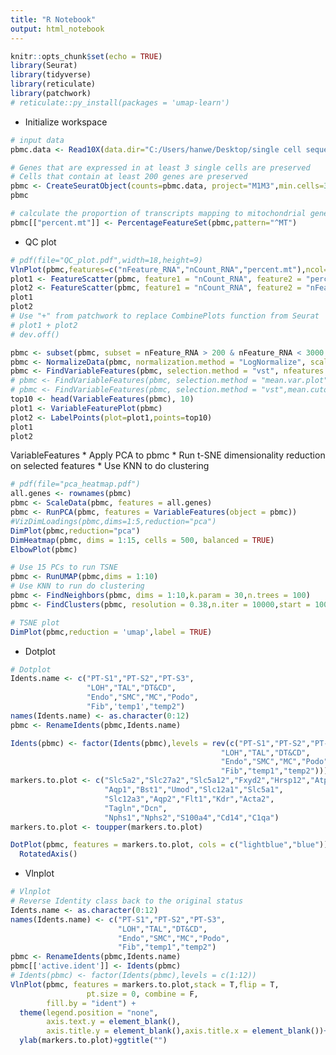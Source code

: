 ```yaml
---
title: "R Notebook"
output: html_notebook
---
```



```r
knitr::opts_chunk$set(echo = TRUE)
library(Seurat)
library(tidyverse)
library(reticulate)
library(patchwork)
# reticulate::py_install(packages = 'umap-learn')
```

* Initialize workspace

```r
# input data
pbmc.data <- Read10X(data.dir="C:/Users/hanwe/Desktop/single cell sequencing-pig/data/P1_filtered_feature_bc_matrix/")

# Genes that are expressed in at least 3 single cells are preserved
# Cells that contain at least 200 genes are preserved
pbmc <- CreateSeuratObject(counts=pbmc.data, project="M1M3",min.cells=3,min.features=200) 
pbmc

# calculate the proportion of transcripts mapping to mitochondrial genes
pbmc[["percent.mt"]] <- PercentageFeatureSet(pbmc,pattern="^MT")
```


* QC plot 

```r
# pdf(file="QC_plot.pdf",width=18,height=9)
VlnPlot(pbmc,features=c("nFeature_RNA","nCount_RNA","percent.mt"),ncol=3)
plot1 <- FeatureScatter(pbmc, feature1 = "nCount_RNA", feature2 = "percent.mt")
plot2 <- FeatureScatter(pbmc, feature1 = "nCount_RNA", feature2 = "nFeature_RNA")
plot1
plot2
# Use "+" from patchwork to replace CombinePlots function from Seurat
# plot1 + plot2
# dev.off()
```



```r
pbmc <- subset(pbmc, subset = nFeature_RNA > 200 & nFeature_RNA < 3000 & percent.mt < 1.5)
pbmc <- NormalizeData(pbmc, normalization.method = "LogNormalize", scale.factor = 10000)
pbmc <- FindVariableFeatures(pbmc, selection.method = "vst", nfeatures = 2000)
# pbmc <- FindVariableFeatures(pbmc, selection.method = "mean.var.plot")
# pbmc <- FindVariableFeatures(pbmc, selection.method = "vst",mean.cutoff = c(0.0125, 0.3),dispersion.cutoff = c(0.5, Inf))
top10 <- head(VariableFeatures(pbmc), 10)
plot1 <- VariableFeaturePlot(pbmc)
plot2 <- LabelPoints(plot=plot1,points=top10)
plot1
plot2
```
VariableFeatures
* Apply PCA to pbmc
* Run t-SNE dimensionality reduction on selected features
* Use KNN to do clustering

```r
# pdf(file="pca_heatmap.pdf")
all.genes <- rownames(pbmc)
pbmc <- ScaleData(pbmc, features = all.genes)
pbmc <- RunPCA(pbmc, features = VariableFeatures(object = pbmc))
#VizDimLoadings(pbmc,dims=1:5,reduction="pca")
DimPlot(pbmc,reduction="pca")
DimHeatmap(pbmc, dims = 1:15, cells = 500, balanced = TRUE)
ElbowPlot(pbmc)

# Use 15 PCs to run TSNE
pbmc <- RunUMAP(pbmc,dims = 1:10)
# Use KNN to run do clustering
pbmc <- FindNeighbors(pbmc, dims = 1:10,k.param = 30,n.trees = 100)
pbmc <- FindClusters(pbmc, resolution = 0.38,n.iter = 10000,start = 100)
```


```r
# TSNE plot
DimPlot(pbmc,reduction = 'umap',label = TRUE)

```


* Dotplot

```r
# Dotplot
Idents.name <- c("PT-S1","PT-S2","PT-S3",
                 "LOH","TAL","DT&CD",
                 "Endo","SMC","MC","Podo",
                 "Fib",'temp1',"temp2")
names(Idents.name) <- as.character(0:12)
pbmc <- RenameIdents(pbmc,Idents.name)

Idents(pbmc) <- factor(Idents(pbmc),levels = rev(c("PT-S1","PT-S2","PT-S3",
                                               "LOH","TAL","DT&CD",
                                               "Endo","SMC","MC","Podo",
                                               "Fib","temp1","temp2")))
markers.to.plot <- c("Slc5a2","Slc27a2","Slc5a12","Fxyd2","Hrsp12","Atp11a","Slc13a3",
                     "Aqp1","Bst1","Umod","Slc12a1","Slc5a1",
                     "Slc12a3","Aqp2","Flt1","Kdr","Acta2",
                     "Tagln","Dcn",
                     "Nphs1","Nphs2","S100a4","Cd14","C1qa")
markers.to.plot <- toupper(markers.to.plot)

DotPlot(pbmc, features = markers.to.plot, cols = c("lightblue","blue")) +
  RotatedAxis()
```

* Vlnplot

```r
# Vlnplot
# Reverse Identity class back to the original status
Idents.name <- as.character(0:12)
names(Idents.name) <- c("PT-S1","PT-S2","PT-S3",
                        "LOH","TAL","DT&CD",
                        "Endo","SMC","MC","Podo",
                        "Fib","temp1","temp2")
pbmc <- RenameIdents(pbmc,Idents.name)
pbmc[['active.ident']] <- Idents(pbmc)
# Idents(pbmc) <- factor(Idents(pbmc),levels = c(1:12))
VlnPlot(pbmc, features = markers.to.plot,stack = T,flip = T,
                 pt.size = 0, combine = F,
        fill.by = "ident") + 
  theme(legend.position = "none",
        axis.text.y = element_blank(),
        axis.title.y = element_blank(),axis.title.x = element_blank())+
  ylab(markers.to.plot)+ggtitle("")

```